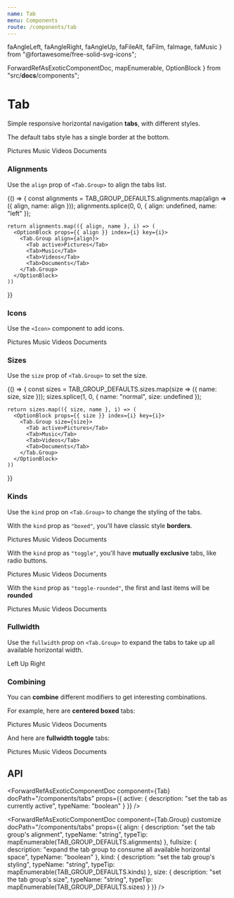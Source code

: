 ```yaml
---
name: Tab
menu: Components
route: /components/tab
---
```


  faAngleLeft,
  faAngleRight,
  faAngleUp,
  faFileAlt,
  faFilm,
  faImage,
  faMusic
} from "@fortawesome/free-solid-svg-icons";

  ForwardRefAsExoticComponentDoc,
  mapEnumerable,
  OptionBlock
} from "src/__docs__/components";

# Tab

Simple responsive horizontal navigation **tabs**, with different styles.

The default tabs style has a single border at the bottom.

<Playground>
  <Tab.Group>
    <Tab active>Pictures</Tab>
    <Tab>Music</Tab>
    <Tab>Videos</Tab>
    <Tab>Documents</Tab>
  </Tab.Group>
</Playground>

### Alignments

Use the `align` prop of `<Tab.Group>` to align the tabs list.

<Playground>
  {() => {
    const alignments = TAB_GROUP_DEFAULTS.alignments.map(align => ({ align, name: align }));
    alignments.splice(0, 0, { align: undefined, name: "left" });

    return alignments.map(({ align, name }, i) => (
      <OptionBlock props={{ align }} index={i} key={i}>
        <Tab.Group align={align}>
          <Tab active>Pictures</Tab>
          <Tab>Music</Tab>
          <Tab>Videos</Tab>
          <Tab>Documents</Tab>
        </Tab.Group>
      </OptionBlock>
    ))

}}

</Playground>

### Icons

Use the `<Icon>` component to add icons.

<Playground>
  <Tab.Group align="centered">
    <Tab active>
      <Icon size="small">
        <FontAwesomeIcon icon={faImage} />
      </Icon>
      <span>Pictures</span>
    </Tab>
    <Tab>
      <Icon size="small">
        <FontAwesomeIcon icon={faMusic} />
      </Icon>
      <span>Music</span>
    </Tab>
    <Tab>
      <Icon size="small">
        <FontAwesomeIcon icon={faFilm} />
      </Icon>
      <span>Videos</span>
    </Tab>
    <Tab>
      <Icon size="small">
        <FontAwesomeIcon icon={faFileAlt} />
      </Icon>
      <span>Documents</span>
    </Tab>
  </Tab.Group>
</Playground>

### Sizes

Use the `size` prop of `<Tab.Group>` to set the size.

<Playground>
  {() => {
    const sizes = TAB_GROUP_DEFAULTS.sizes.map(size => ({ name: size, size }));
    sizes.splice(1, 0, { name: "normal", size: undefined });

    return sizes.map(({ size, name }, i) => (
      <OptionBlock props={{ size }} index={i} key={i}>
        <Tab.Group size={size}>
          <Tab active>Pictures</Tab>
          <Tab>Music</Tab>
          <Tab>Videos</Tab>
          <Tab>Documents</Tab>
        </Tab.Group>
      </OptionBlock>
    ))

}}

</Playground>

### Kinds

Use the `kind` prop on `<Tab.Group>` to change the styling of the tabs.

With the `kind` prop as `"boxed"`, you'll have classic style **borders**.

<Playground>
  <Tab.Group kind="boxed">
    <Tab active>
      <Icon size="small">
        <FontAwesomeIcon icon={faImage} />
      </Icon>
      <span>Pictures</span>
    </Tab>
    <Tab>
      <Icon size="small">
        <FontAwesomeIcon icon={faMusic} />
      </Icon>
      <span>Music</span>
    </Tab>
    <Tab>
      <Icon size="small">
        <FontAwesomeIcon icon={faFilm} />
      </Icon>
      <span>Videos</span>
    </Tab>
    <Tab>
      <Icon size="small">
        <FontAwesomeIcon icon={faFileAlt} />
      </Icon>
      <span>Documents</span>
    </Tab>
  </Tab.Group>

</Playground>

With the `kind` prop as `"toggle"`, you'll have **mutually exclusive** tabs, like radio buttons.

<Playground>
  <Tab.Group kind="toggle">
    <Tab active>
      <Icon size="small">
        <FontAwesomeIcon icon={faImage} />
      </Icon>
      <span>Pictures</span>
    </Tab>
    <Tab>
      <Icon size="small">
        <FontAwesomeIcon icon={faMusic} />
      </Icon>
      <span>Music</span>
    </Tab>
    <Tab>
      <Icon size="small">
        <FontAwesomeIcon icon={faFilm} />
      </Icon>
      <span>Videos</span>
    </Tab>
    <Tab>
      <Icon size="small">
        <FontAwesomeIcon icon={faFileAlt} />
      </Icon>
      <span>Documents</span>
    </Tab>
  </Tab.Group>

</Playground>

With the `kind` prop as `"toggle-rounded"`, the first and last items will be **rounded**

<Playground>
  <Tab.Group kind="toggle-rounded">
    <Tab active>
      <Icon size="small">
        <FontAwesomeIcon icon={faImage} />
      </Icon>
      <span>Pictures</span>
    </Tab>
    <Tab>
      <Icon size="small">
        <FontAwesomeIcon icon={faMusic} />
      </Icon>
      <span>Music</span>
    </Tab>
    <Tab>
      <Icon size="small">
        <FontAwesomeIcon icon={faFilm} />
      </Icon>
      <span>Videos</span>
    </Tab>
    <Tab>
      <Icon size="small">
        <FontAwesomeIcon icon={faFileAlt} />
      </Icon>
      <span>Documents</span>
    </Tab>
  </Tab.Group>

</Playground>

### Fullwidth

Use the `fullwidth` prop on `<Tab.Group>` to expand the tabs to take up all available horizontal width.

<Playground>
  <Tab.Group fullwidth>
    <Tab>
      <Icon size="small">
        <FontAwesomeIcon icon={faAngleLeft} />
      </Icon>
      <span>Left</span>
    </Tab>
    <Tab>
      <Icon size="small">
        <FontAwesomeIcon icon={faAngleUp} />
      </Icon>
      <span>Up</span>
    </Tab>
    <Tab>
      <span>Right</span>
      <Icon size="small">
        <FontAwesomeIcon icon={faAngleRight} />
      </Icon>
    </Tab>
  </Tab.Group>
</Playground>

### Combining

You can **combine** different modifiers to get interesting combinations.

For example, here are **centered boxed** tabs:

<Playground>
  <Tab.Group align="centered" kind="boxed">
    <Tab active>
      <Icon size="small">
        <FontAwesomeIcon icon={faImage} />
      </Icon>
      <span>Pictures</span>
    </Tab>
    <Tab>
      <Icon size="small">
        <FontAwesomeIcon icon={faMusic} />
      </Icon>
      <span>Music</span>
    </Tab>
    <Tab>
      <Icon size="small">
        <FontAwesomeIcon icon={faFilm} />
      </Icon>
      <span>Videos</span>
    </Tab>
    <Tab>
      <Icon size="small">
        <FontAwesomeIcon icon={faFileAlt} />
      </Icon>
      <span>Documents</span>
    </Tab>
  </Tab.Group>
</Playground>

And here are **fullwidth toggle** tabs:

<Playground>
  <Tab.Group fullwidth kind="toggle">
    <Tab active>
      <Icon size="small">
        <FontAwesomeIcon icon={faImage} />
      </Icon>
      <span>Pictures</span>
    </Tab>
    <Tab>
      <Icon size="small">
        <FontAwesomeIcon icon={faMusic} />
      </Icon>
      <span>Music</span>
    </Tab>
    <Tab>
      <Icon size="small">
        <FontAwesomeIcon icon={faFilm} />
      </Icon>
      <span>Videos</span>
    </Tab>
    <Tab>
      <Icon size="small">
        <FontAwesomeIcon icon={faFileAlt} />
      </Icon>
      <span>Documents</span>
    </Tab>
  </Tab.Group>
</Playground>

## API

<ForwardRefAsExoticComponentDoc
  component={Tab}
  docPath="/components/tabs"
  props={{
    active: {
      description: "set the tab as currently active",
      typeName: "boolean"
    }
  }}
/>

<ForwardRefAsExoticComponentDoc
  component={Tab.Group}
  customize
  docPath="/components/tabs"
  props={{
    align: {
      description: "set the tab group's alignment",
      typeName: "string",
      typeTip: mapEnumerable(TAB_GROUP_DEFAULTS.alignments)
    },
    fullsize: {
      description:
        "expand the tab group to consume all available horizontal space",
      typeName: "boolean"
    },
    kind: {
      description: "set the tab group's styling",
      typeName: "string",
      typeTip: mapEnumerable(TAB_GROUP_DEFAULTS.kinds)
    },
    size: {
      description: "set the tab group's size",
      typeName: "string",
      typeTip: mapEnumerable(TAB_GROUP_DEFAULTS.sizes)
    }
  }}
/>
